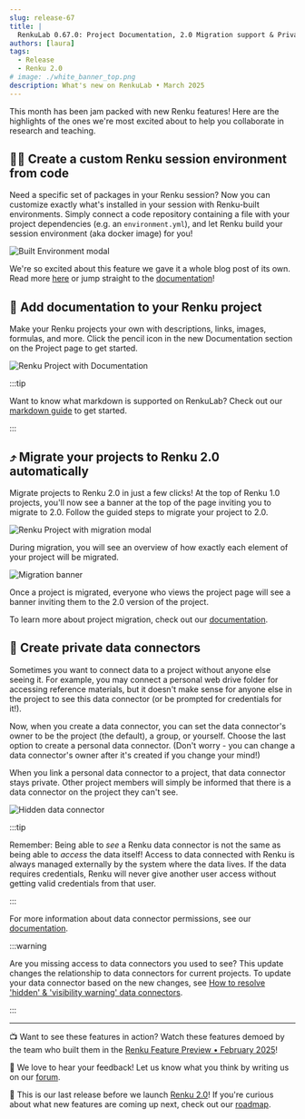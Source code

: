 ```yaml
---
slug: release-67
title: |
  RenkuLab 0.67.0: Project Documentation, 2.0 Migration support & Private Data Connectors
authors: [laura]
tags:
  - Release
  - Renku 2.0
# image: ./white_banner_top.png
description: What's new on RenkuLab • March 2025
---
```


This month has been jam packed with new Renku features! Here are the highlights of the ones we're
most excited about to help you collaborate in research and teaching.

<!-- truncate -->

## 🧑‍💻 Create a custom Renku session environment from code

Need a specific set of packages in your Renku session? Now you can customize exactly what's
installed in your session with Renku-built environments. Simply connect a code repository containing
a file with your project dependencies (e.g. an `environment.yml`), and let Renku build your session
environment (aka docker image) for you!

![Built Environment modal](../2025-03-28-built-envs/built-envs-modal.png)

We're so excited about this feature we gave it a whole blog post of its own. Read more
[here](../2025-03-28-built-envs/index.mdx) or jump straight to the [
documentation](https://renku.notion.site/How-to-create-a-custom-environment-from-a-code-repository-1960df2efafc801b88f6da59a0aa8234?pvs=21)!

## 📄 Add documentation to your Renku project

Make your Renku projects your own with descriptions, links, images, formulas, and more. Click the
pencil icon in the new Documentation section on the Project page to get started.

![Renku Project with Documentation](./documentation.png)

:::tip

Want to know what markdown is supported on RenkuLab? Check out our [markdown
guide](https://renku.notion.site/Writing-Documentation-in-Renku-Renku-s-Markdown-1a70df2efafc80329211c493917ff6e4?pvs=4)
to get started.

:::

## ⤴️ Migrate your projects to Renku 2.0 automatically

Migrate projects to Renku 2.0 in just a few clicks! At the top of Renku 1.0 projects, you'll now
see a banner at the top of the page inviting you to migrate to 2.0. Follow the guided steps to
migrate your project to 2.0.

![Renku Project with migration modal](./migration-banner.png)

During migration, you will see an overview of how exactly each element of your project will be
migrated.

![Migration banner](./migration-modal.png)

Once a project is migrated, everyone who views the project page will see a banner inviting them to
the 2.0 version of the project.

To learn more about project migration, check out our
[documentation](https://renku.notion.site/How-to-migrate-a-Renku-1-0-project-to-Renku-2-0-1ac0df2efafc80a88e58e2b3db035110?pvs=4).

## 🔐 Create private data connectors

Sometimes you want to connect data to a project without anyone else seeing it. For example, you may
connect a personal web drive folder for accessing reference materials, but it doesn't make sense for
anyone else in the project to see this data connector (or be prompted for credentials for it!).

Now, when you create a data connector, you can set the data connector's owner to be the project (the
default), a group, or yourself. Choose the last option to create a personal data connector. (Don't
worry - you can change a data connector's owner after it's created if you change your mind!)

When you link a personal data connector to a project, that data connector stays private. Other
project members will simply be informed that there is a data connector on the project they can't
see.

![Hidden data connector](./hidden-data-connector.png)

:::tip

Remember: Being able to _see_ a Renku data connector is not the same as being able to _access_ the
data itself! Access to data connected with Renku is always managed externally by the system where
the data lives. If the data requires credentials, Renku will never give another user access without
getting valid credentials from that user.

:::

For more information about data connector permissions, see our
[documentation](https://renku.notion.site/renku/Permissions-Roles-and-Access-0-67-0-13b0df2efafc803e9b57c30df1be6c0a?pvs=4).

:::warning

Are you missing access to data connectors you used to see? This update changes the relationship to
data connectors for current projects. To update your data connector based on the new changes, see
[How to resolve 'hidden' & 'visibility warning' data
connectors](https://renku.notion.site/renku/How-to-resolve-hidden-visibility-warning-data-connectors-1c40df2efafc80309c7bc5ab6b2891a3?pvs=4).

:::

---

📺 Want to see these features in action? Watch these features demoed by the team who built them in the
[Renku Feature Preview • February 2025](https://youtu.be/4k8I1a2C1Nc)!

💬 We love to hear your feedback! Let us know what you think by writing us on our
[forum](https://renku.discourse.group/).

🚀 This is our last release before we launch [Renku 2.0](../2025-01-15-early-access/index.mdx)! If
you're curious about what new features are coming up next, check out our
[roadmap](https://renku.notion.site/Roadmap-b1342b798b0141399dc39cb12afc60c9).
